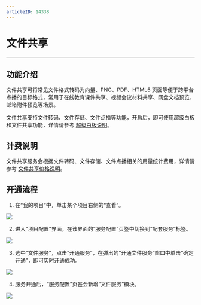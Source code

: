 ```yaml
---
articleID: 14338
---
```

# 文件共享

- - -

## 功能介绍

文件共享可将常见文件格式转码为向量、PNG、PDF、HTML5 页面等便于跨平台点播的目标格式，常用于在线教育课件共享、视频会议材料共享、网盘文档预览、邮箱附件预览等场景。

文件共享支持文件转码、文件存储、文件点播等功能，开启后，即可使用超级白板和文件共享功能，详情请参考 [超级白板说明](/super-board-ios/product-desc/overview)。


## 计费说明

文件共享服务会根据文件转码、文件存储、文件点播相关的用量统计费用，详情请参考 [文件共享价格说明](/super-board-ios/product-desc/billing-instructions/price)。


## 开通流程

1. 在“我的项目”中，单击某个项目右侧的“查看”。
<Frame width="512" height="auto" caption=""><img src="https://doc-media.zego.im/sdk-doc/Pics/console/Create_Project5.png" /></Frame>

2. 进入“项目配置”界面，在该界面的“服务配置”页签中切换到“配套服务”标签。
<Frame width="512" height="auto" caption=""><img src="https://doc-media.zego.im/sdk-doc/Pics/Consle/10197.png" /></Frame>

3. 选中“文件服务”，点击“开通服务”，在弹出的“开通文件服务”窗口中单击“确定开通”，即可实时开通成功。
<Frame width="512" height="auto" caption=""><img src="https://doc-media.zego.im/sdk-doc/Pics/Consle/10198.png" /></Frame>

4. 服务开通后，“服务配置”页签会新增“文件服务”模块。
<Frame width="512" height="auto" caption=""><img src="https://doc-media.zego.im/sdk-doc/Pics/Consle/10199.png" /></Frame>
